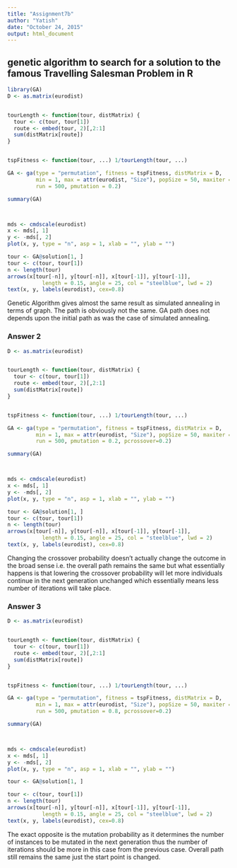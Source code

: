 ```yaml
---
title: "Assignment7b"
author: "Yatish"
date: "October 24, 2015"
output: html_document
---
```


## genetic algorithm to search for a solution to the famous Travelling Salesman Problem in R

```r
library(GA)
D <- as.matrix(eurodist)


tourLength <- function(tour, distMatrix) {
  tour <- c(tour, tour[1])
  route <- embed(tour, 2)[,2:1]
  sum(distMatrix[route])
}


tspFitness <- function(tour, ...) 1/tourLength(tour, ...)

GA <- ga(type = "permutation", fitness = tspFitness, distMatrix = D,
         min = 1, max = attr(eurodist, "Size"), popSize = 50, maxiter = 5000,
         run = 500, pmutation = 0.2)

summary(GA)



mds <- cmdscale(eurodist)
x <- mds[, 1]
y <- -mds[, 2]
plot(x, y, type = "n", asp = 1, xlab = "", ylab = "")

tour <- GA@solution[1, ]
tour <- c(tour, tour[1])
n <- length(tour)
arrows(x[tour[-n]], y[tour[-n]], x[tour[-1]], y[tour[-1]],
           length = 0.15, angle = 25, col = "steelblue", lwd = 2)
text(x, y, labels(eurodist), cex=0.8)

```

Genetic Algorithm gives almost the same result as simulated annealing in terms of graph. The path is obviously not the same. GA path does not depends upon the initial path as was the case of simulated annealing.

### Answer 2

```r
D <- as.matrix(eurodist)


tourLength <- function(tour, distMatrix) {
  tour <- c(tour, tour[1])
  route <- embed(tour, 2)[,2:1]
  sum(distMatrix[route])
}


tspFitness <- function(tour, ...) 1/tourLength(tour, ...)

GA <- ga(type = "permutation", fitness = tspFitness, distMatrix = D,
         min = 1, max = attr(eurodist, "Size"), popSize = 50, maxiter = 5000,
         run = 500, pmutation = 0.2, pcrossover=0.2)

summary(GA)



mds <- cmdscale(eurodist)
x <- mds[, 1]
y <- -mds[, 2]
plot(x, y, type = "n", asp = 1, xlab = "", ylab = "")

tour <- GA@solution[1, ]
tour <- c(tour, tour[1])
n <- length(tour)
arrows(x[tour[-n]], y[tour[-n]], x[tour[-1]], y[tour[-1]],
           length = 0.15, angle = 25, col = "steelblue", lwd = 2)
text(x, y, labels(eurodist), cex=0.8)
```

Changing the crossover probability doesn't actually change the outcome in the broad sense i.e. the overall path remains the same but what essentially happens is that lowering the crossover probability will let more individuals continue in the next generation unchanged which essentially means less number of iterations will take place.

### Answer 3

```r
D <- as.matrix(eurodist)


tourLength <- function(tour, distMatrix) {
  tour <- c(tour, tour[1])
  route <- embed(tour, 2)[,2:1]
  sum(distMatrix[route])
}


tspFitness <- function(tour, ...) 1/tourLength(tour, ...)

GA <- ga(type = "permutation", fitness = tspFitness, distMatrix = D,
         min = 1, max = attr(eurodist, "Size"), popSize = 50, maxiter = 5000,
         run = 500, pmutation = 0.8, pcrossover=0.2)

summary(GA)



mds <- cmdscale(eurodist)
x <- mds[, 1]
y <- -mds[, 2]
plot(x, y, type = "n", asp = 1, xlab = "", ylab = "")

tour <- GA@solution[1, ]

tour <- c(tour, tour[1])
n <- length(tour)
arrows(x[tour[-n]], y[tour[-n]], x[tour[-1]], y[tour[-1]],
           length = 0.15, angle = 25, col = "steelblue", lwd = 2)
text(x, y, labels(eurodist), cex=0.8)
```

The exact opposite is the mutation probability as it determines the number of instances to be mutated in the next generation thus the number of iterations should be more in this case from the previous case. Overall path still remains the same just the start point is changed.